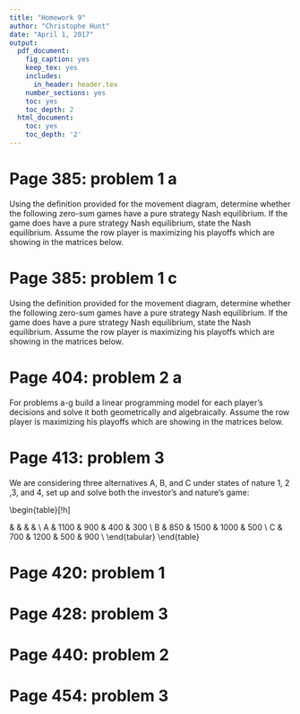 ```yaml
---
title: "Homework 9"
author: "Christophe Hunt"
date: "April 1, 2017"
output:
  pdf_document:
    fig_caption: yes
    keep_tex: yes
    includes:
      in_header: header.tex
    number_sections: yes
    toc: yes
    toc_depth: 2
  html_document:
    toc: yes
    toc_depth: '2'
---
```


\newpage

# Page 385: problem 1 a

Using the definition provided for the movement diagram, determine whether the following zero-sum games have a pure strategy Nash equilibrium. If the game does have a pure strategy Nash equilibrium, state the Nash equilibrium. Assume the row player is maximizing his playoffs which are showing in the matrices below.

\begin{table}[!h]
\centering
\begin{tabular}{lllc}
 &  & \multicolumn{2}{l}{Colin} \\ \cline{3-4}
 &  & C1 & \multicolumn{1}{l}{C2} \\ \hline
Rose & R1 & \multicolumn{1}{c}{10} & 10 \\
 & R2 & \multicolumn{1}{c}{5} & 0 \\ \hline
\end{tabular}
\end{table}

# Page 385: problem 1 c

Using the definition provided for the movement diagram, determine whether the following zero-sum games have a pure strategy Nash equilibrium. If the game does have a pure strategy Nash equilibrium, state the Nash equilibrium. Assume the row player is maximizing his playoffs which are showing in the matrices below.

\begin{table}[!h]
\centering
\begin{tabular}{lllc}
 &  & \multicolumn{2}{l}{Colin} \\ \cline{3-4}
 &  & C1 & \multicolumn{1}{l}{C2} \\ \hline
Rose & R1 & \multicolumn{1}{c}{1/2} & 1/2 \\
 & R2 & \multicolumn{1}{c}{1} & 0 \\ \hline
\end{tabular}
\end{table}

# Page 404: problem 2 a

For problems a-g build a linear programming model for each player's decisions and solve it both geometrically and algebraically. Assume the row player is maximizing his playoffs which are showing in the matrices below. 

\begin{table}[!h]
\centering
\begin{tabular}{lllc}
 &  & \multicolumn{2}{l}{Colin} \\ \cline{3-4}
 &  & C1 & \multicolumn{1}{l}{C2} \\ \hline
Rose & R1 & \multicolumn{1}{c}{10} & 10 \\
 & R2 & \multicolumn{1}{c}{5} & 0 \\ \hline
\end{tabular}
\end{table}

# Page 413: problem 3

We are considering three alternatives A, B, and C under states of nature 1, 2 ,3, and 4, set up and solve both the investor's and nature's game:

\begin{table}[!h]
\centering
\caption{My caption}
\label{my-label}
\begin{tabular}{crrrr}
\multicolumn{5}{l}{\textbf{States of Nature}} \\ \hline
\begin{tabular}[c]{@{}c@{}}Investor's choices \\ Alternatives\end{tabular} & \multicolumn{1}{c}{Condition \#1} & \multicolumn{1}{c}{Condition \#2} & \multicolumn{1}{c}{Condition \#3} & \multicolumn{1}{l}{Condition \#4} \\ \hline
A & 1100 & 900 & 400 & 300 \\
B & 850 & 1500 & 1000 & 500 \\
C & 700 & 1200 & 500 & 900 \\ \hline
\end{tabular}
\end{table}

# Page 420: problem 1


# Page 428: problem 3

# Page 440: problem 2

# Page 454: problem 3
